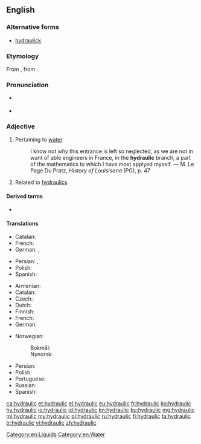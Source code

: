 ==English==

===Alternative forms===
* [[hydraulick]] {{qualifier|obsolete}}

===Etymology===
From {{etyl|grc|en}} {{term|ὑδραυλικός||of a water organ|lang=grc}}, from {{term|ὕδραυλις||water organ|lang=grc}}.

===Pronunciation===
* {{a|Uk}} {{IPA|/haɪˈdrɒlɪk/|lang=en}}
* {{a|US}} {{IPA|/haɪˈdrɔːlɪk/|lang=en}}

===Adjective===
{{en-adj|-}}

# Pertaining to [[water]]
#: I know not why this entrance is left so neglected, as we are not in want of able engineers in France, in the '''hydraulic''' branch, a part of the mathematics to which I have most applyed myself. &mdash; M. Le Page Du Pratz, ''History of Louisisana'' (PG), p. 47
# Related to [[hydraulics]]

====Derived terms====
* {{l/en|hygraulic}}

====Translations====
{{trans-top|Having to do with water}}
* Catalan: {{t|ca|hidràulic}}
* French: {{t+|fr|hydraulique}}
* German: {{t|de|Wasser-}}, {{t|de|wasserkundlich}}
{{trans-mid}}
* Persian: {{t|fa|آبفشاری|tr=abfeshari}}, {{t+|fa|هیدرولیک|tr=hidrolik}}
* Polish: {{t+|pl|hydrauliczny|m}}
* Spanish: {{t+|es|hidráulico}}
{{trans-bottom}}

{{trans-top|Related to hydraulics}}
* Armenian: {{t|hy|ջրաբաշխական|tr=ǰrabašxakan|sc=Armn}}
* Catalan: {{t|ca|hidràulic}}
* Czech: {{t|cs|hydraulický|m}}
* Dutch: {{t+|nl|hydraulisch}}
* Finnish: {{t+|fi|hydraulinen}}
* French: {{t+|fr|hydraulique}}
* German: {{t|de|hydraulisch }}
{{trans-mid}}
* Norwegian: 
*: Bokmål: {{t|nb|hydraulisk}}
*: Nynorsk: {{t|nn|hydraulisk}}
* Persian: {{t|fa|هیدرولیکی|tr=hidroliki}}
* Polish: {{t+|pl|hydrauliczny|m}}
* Portuguese: {{t+|pt|hidráulico}}
* Russian: {{t+|ru|гидравлический|sc=Cyrl}}
* Spanish: {{t+|es|hidráulico}}
{{trans-bottom}}

[[Category:en:Liquids]]
[[Category:en:Water]]

[[ca:hydraulic]]
[[et:hydraulic]]
[[el:hydraulic]]
[[eu:hydraulic]]
[[fr:hydraulic]]
[[ko:hydraulic]]
[[hy:hydraulic]]
[[io:hydraulic]]
[[id:hydraulic]]
[[kn:hydraulic]]
[[ku:hydraulic]]
[[mg:hydraulic]]
[[ml:hydraulic]]
[[my:hydraulic]]
[[pl:hydraulic]]
[[ru:hydraulic]]
[[fi:hydraulic]]
[[ta:hydraulic]]
[[tr:hydraulic]]
[[vi:hydraulic]]
[[zh:hydraulic]]